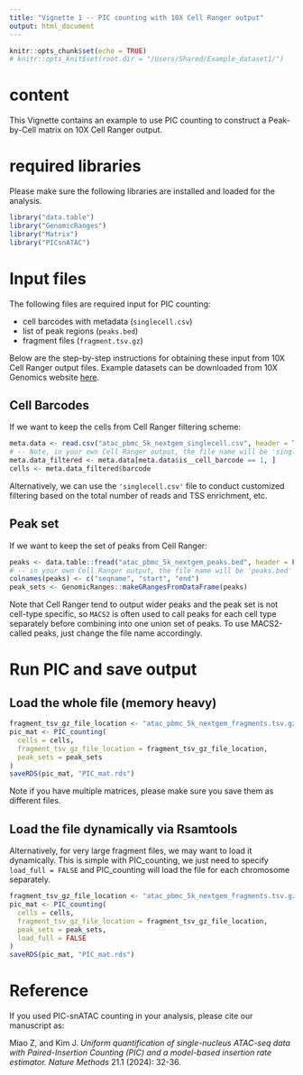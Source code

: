 ```yaml
---
title: "Vignette 1 -- PIC counting with 10X Cell Ranger output"
output: html_document
---
```


```r
knitr::opts_chunk$set(echo = TRUE)
# knitr::opts_knit$set(root.dir = "/Users/Shared/Example_dataset1/")
```

# content 
This Vignette contains an example to use PIC counting to construct a Peak-by-Cell matrix on 10X Cell Ranger output. 

# required libraries 
Please make sure the following libraries are installed and loaded for the analysis. 
```r
library("data.table")
library("GenomicRanges")
library("Matrix")
library("PICsnATAC")
```

# Input files

The following files are required input for PIC counting:

  * cell barcodes with metadata (`singlecell.csv`)
  * list of peak regions (`peaks.bed`)
  * fragment files (`fragment.tsv.gz`)

Below are the step-by-step instructions for obtaining these input from 10X Cell Ranger output files. Example datasets can be downloaded from 10X Genomics website [here](https://www.10xgenomics.com/resources/datasets/5-k-peripheral-blood-mononuclear-cells-pbm-cs-from-a-healthy-donor-next-gem-v-1-1-1-1-standard-2-0-0).

## Cell Barcodes
If we want to keep the cells from Cell Ranger filtering scheme:
```r
meta.data <- read.csv("atac_pbmc_5k_nextgem_singlecell.csv", header = TRUE)
# -- Note, in your own Cell Ranger output, the file name will be 'singlecell.csv'
meta.data_filtered <- meta.data[meta.data$is__cell_barcode == 1, ]
cells <- meta.data_filtered$barcode
```

Alternatively, we can use the `'singlecell.csv'` file to conduct customized filtering based on the total number of reads and TSS enrichment, etc.

## Peak set
If we want to keep the set of peaks from Cell Ranger:
```r
peaks <- data.table::fread("atac_pbmc_5k_nextgem_peaks.bed", header = FALSE)
# -- in your own Cell Ranger output, the file name will be 'peaks.bed'
colnames(peaks) <- c("seqname", "start", "end")
peak_sets <- GenomicRanges::makeGRangesFromDataFrame(peaks)
```
Note that Cell Ranger tend to output wider peaks and the peak set is not cell-type specific, so `MACS2` is often used to call peaks for each cell type separately before combining into one union set of peaks. To use MACS2-called peaks, just change the file name accordingly. 

# Run PIC and save output
## Load the whole file (memory heavy)
```r
fragment_tsv_gz_file_location <- "atac_pbmc_5k_nextgem_fragments.tsv.gz"
pic_mat <- PIC_counting(
  cells = cells,
  fragment_tsv_gz_file_location = fragment_tsv_gz_file_location,
  peak_sets = peak_sets
)
saveRDS(pic_mat, "PIC_mat.rds")
```
Note if you have multiple matrices, please make sure you save them as different files. 

## Load the file dynamically via Rsamtools
Alternatively, for very large fragment files, we may want to load it dynamically. This is simple with PIC_counting, we just need to specify `load_full = FALSE` and PIC_counting will load the file for each chromosome separately. 
```r
fragment_tsv_gz_file_location <- "atac_pbmc_5k_nextgem_fragments.tsv.gz"
pic_mat <- PIC_counting(
  cells = cells,
  fragment_tsv_gz_file_location = fragment_tsv_gz_file_location,
  peak_sets = peak_sets,
  load_full = FALSE
)
saveRDS(pic_mat, "PIC_mat.rds")
```

# Reference
If you used PIC-snATAC counting in your analysis, please cite our manuscript as:

Miao Z, and Kim J. *Uniform quantification of single-nucleus ATAC-seq data with Paired-Insertion Counting (PIC) and a model-based insertion rate estimator.* _Nature Methods_ 21.1 (2024): 32-36.


